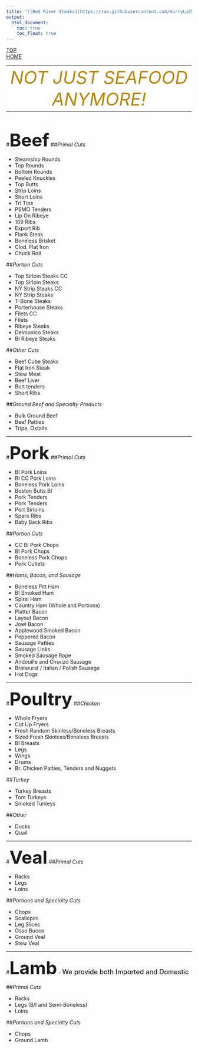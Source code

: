 ```yaml
---
title: "![Red River Steaks](https://raw.githubusercontent.com/HarryLu95/Fish-Market-Website/master/Logo_Red_River_Steaks.jpg)"
output: 
  html_document:
    toc: true
    toc_float: true
---
```

<div id="backtop"><a href="#">TOP</a></div>
<div id="backhome"><a href="index.html">HOME</a></div>

<table style="margin-left: auto; margin-right: auto; width: 100%">
<tr style="text-align: center">
<td bgcolor=white>
<font color=DarkGoldenrod size=7>*NOT JUST SEAFOOD ANYMORE!*</font>
</td>
</tr>
</table>

<br>

#<font size=7>**Beef**</font>
##*Primal Cuts*

<div class="three-column">

- Steamship Rounds
- Top Rounds
- Bottom Rounds
- Peeled Knuckles
- Top Butts
- Strip Loins
- Short Loins
- Tri Tips
- PSMO Tenders
- Lip On Ribeye
- 109 Ribs
- Export Rib
- Flank Steak
- Boneless Brisket
- Clod, Flat Iron
- Chuck Roll

</div>

##*Portion Cuts*

<div class="three-column">

- Top Sirloin Steaks CC
- Top Sirloin Steaks
- NY Strip Steaks CC
- NY Strip Steaks
- T-Bone Steaks
- Porterhouse Steaks
- Filets CC
- Filets
- Ribeye Steaks
- Delmonico Steaks
- BI Ribeye Steaks

</div>

##*Other Cuts*

<div class="three-column">

- Beef Cube Steaks
- Flat Iron Steak
- Stew Meat
- Beef Liver
- Butt tenders
- Short Ribs

</div>

##*Ground Beef and Specialty Products*

<div class="three-column">

- Bulk Ground Beef
- Beef Patties
- Tripe, Oxtails

</div>

---

#<font size=7>**Pork**</font>
##*Primal Cuts*

<div class="three-column">

- BI Pork Loins
- BI CC Pork Loins
- Boneless Pork Loins
- Boston Butts BI
- Pork Tenders
- Pork Tenders
- Port Sirloins
- Spare Ribs
- Baby Back Ribs

</div>

##*Portion Cuts*

<div class="three-column">

- CC BI Pork Chops
- BI Pork Chops
- Boneless Pork Chops
- Pork Cutlets

</div>

##*Hams, Bacon, and Sausage*

<div class="three-column">

- Boneless Pitt Ham
- BI Smoked Ham
- Spiral Ham
- Country Ham (Whole and Portions)
- Platter Bacon
- Layout Bacon
- Jowl Bacon
- Applewood Smoked Bacon
- Peppered Bacon
- Sausage Patties
- Sausage Links
- Smoked Sausage Rope
- Andouille and Chorizo Sausage
- Bratwurst / Italian / Polish Sausage
- Hot Dogs

</div>

---

#<font size=7>**Poultry**</font>
##*Chicken*

<div class="three-column">

- Whole Fryers
- Cut Up Fryers
- Fresh Random Skinless/Boneless Breasts
- Sized Fresh Skinless/Boneless Breasts
- BI Breasts
- Legs
- Wings
- Drums
- Br. Chicken Patties, Tenders and Nuggets

</div>

##*Turkey*

<div class="three-column">

- Turkey Breasts
- Tom Turkeys
- Smoked Turkeys

</div>

##*Other*

<div class="three-column">

- Ducks
- Quail

</div>

---

#<font size=7>**Veal**</font>
##*Primal Cuts*

<div class="three-column">

- Racks
- Legs
- Loins

</div>

##*Portions and Specialty Cuts*

<div class="three-column">

- Chops
- Scallopini
- Leg Slices
- Osso Bucco
- Ground Veal
- Stew Veal

</div>

---

#<font size=7>**Lamb**</font>
- <font color=black size=4>We provide both Imported and Domestic</font>

##*Primal Cuts*

<div class="three-column">

- Racks
- Legs (B/I and Semi-Boneless)
- Loins

</div>

##*Portions and Specialty Cuts*

<div class="three-column">

- Chops
- Ground Lamb

</div>